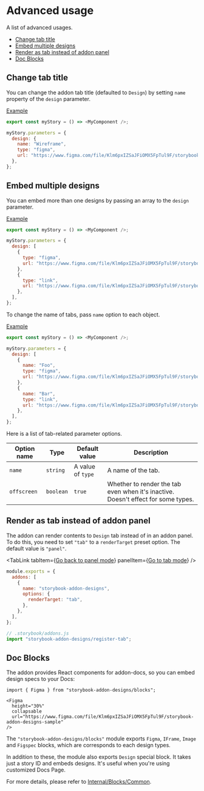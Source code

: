 


<Meta of={AdvancedStories} />

# Advanced usage

<Subtitle>A list of advanced usages.</Subtitle>

- [Change tab title](#change-tab-title)
- [Embed multiple designs](#embed-multiple-designs)
- [Render as tab instead of addon panel](#render-as-tab-instead-of-addon-panel)
- [Doc Blocks](#doc-blocks)

## Change tab title

You can change the addon tab title (defaulted to `Design`) by setting `name` property of the `design` parameter.

[Example](/?path=/story/docs-advanced-usage--set-tab-name)

```js
export const myStory = () => <MyComponent />;

myStory.parameters = {
  design: {
    name: "Wireframe",
    type: "figma",
    url: "https://www.figma.com/file/Klm6pxIZSaJFiOMX5FpTul9F/storybook-addon-designs-sample",
  },
};
```

## Embed multiple designs

You can embed more than one designs by passing an array to the `design` parameter.

[Example](/?path=/story/docs-advanced-usage--embed-multiple-designs)

```js
export const myStory = () => <MyComponent />;

myStory.parameters = {
  design: [
    {
      type: "figma",
      url: "https://www.figma.com/file/Klm6pxIZSaJFiOMX5FpTul9F/storybook-addon-designs-sample",
    },
    {
      type: "link",
      url: "https://www.figma.com/file/Klm6pxIZSaJFiOMX5FpTul9F/storybook-addon-designs-sample",
    },
  ],
};
```

To change the name of tabs, pass `name` option to each object.

[Example](/?path=/story/docs-advanced-usage--set-tab-names)

```js
export const myStory = () => <MyComponent />;

myStory.parameters = {
  design: [
    {
      name: "Foo",
      type: "figma",
      url: "https://www.figma.com/file/Klm6pxIZSaJFiOMX5FpTul9F/storybook-addon-designs-sample",
    },
    {
      name: "Bar",
      type: "link",
      url: "https://www.figma.com/file/Klm6pxIZSaJFiOMX5FpTul9F/storybook-addon-designs-sample",
    },
  ],
};
```

Here is a list of tab-related parameter options.

| Option name | Type      | Default value     | Description                                                                       |
| ----------- | --------- | ----------------- | --------------------------------------------------------------------------------- |
| `name`      | `string`  | A value of `type` | A name of the tab.                                                                |
| `offscreen` | `boolean` | `true`            | Whether to render the tab even when it's inactive. Doesn't effect for some types. |

## Render as tab instead of addon panel

The addon can render contents to `Design` tab instead of in an addon panel.
To do this, you need to set `"tab"` to a `renderTarget` preset option.
The default value is `"panel"`.

<TabLink
  tabItem={<a href="/">Go back to panel mode</a>}
  panelItem={<a href="/tab/">Go to tab mode</a>}
/>

<TabsState initial="mainjs">
  <div id="mainjs" title="main.js"><div>

```js
module.exports = {
  addons: [
    {
      name: "storybook-addon-designs",
      options: {
        renderTarget: "tab",
      },
    },
  ],
};
```

  </div></div>
  <div id="addonsjs" title="addons.js (legacy)"><div>

```js
// .storybook/addons.js
import "storybook-addon-designs/register-tab";
```

  </div></div>
</TabsState>

## Doc Blocks

The addon provides React components for addon-docs, so you can embed design specs to your Docs:

```mdx
import { Figma } from "storybook-addon-designs/blocks";

<Figma
  height="30%"
  collapsable
  url="https://www.figma.com/file/Klm6pxIZSaJFiOMX5FpTul9F/storybook-addon-designs-sample"
/>
```

<Figma
  height="30%"
  collapsable
  url="https://www.figma.com/file/Klm6pxIZSaJFiOMX5FpTul9F/storybook-addon-designs-sample"
/>

The `"storybook-addon-designs/blocks"` module exports `Figma`, `IFrame`, `Image` and `Figspec` blocks, which are corresponds to each design types.

In addition to these, the module also exports `Design` special block.
It takes just a story ID and embeds designs.
It's useful when you're using customized Docs Page.

For more details, please refer to [Internal/Blocks/Common](/?path=/docs/internal-blocks-common--page).
